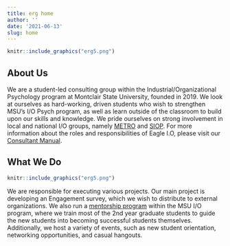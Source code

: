 ```yaml
---
title: erg home
author: ''
date: '2021-06-13'
slug: home
---
```


```r
knitr::include_graphics("erg5.png")
```

## About Us  

We are a student-led consulting group within the Industrial/Organizational Psychology program at Montclair State University, founded in 2019. We look at ourselves as hard-working, driven students who wish to strengthen MSU's I/O Psych program, as well as learn outside of the classroom to build upon our skills and knowledge. We pride ourselves on strong involvement in local and national I/O groups, namely [METRO](https://metroapppsych.com/) and [SIOP](https://siop.org). For more information about the roles and responsibilities of Eagle I.O, please visit our [Consultant Manual](https://bookdown.org/kulasj/eagleiomanual/). 

## What We Do  

```r
knitr::include_graphics("erg5.png")
```

We are responsible for executing various projects. Our main project is developing an Engagement survey, which we wish to distribute to external organizations. We also run a [mentorship program](https://bookdown.org/kulasj/mentorship/) within the MSU I/O program, where we train most of the 2nd year graduate students to guide the new students into becoming successful students themselves. Additionally, we host a variety of events, such as new student orientation, networking opportunities, and casual hangouts. 

